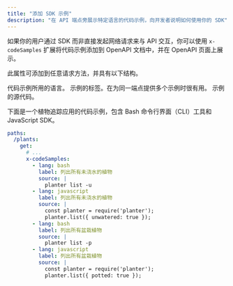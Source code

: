 ```yaml
---
title: "添加 SDK 示例"
description: "在 API 端点旁展示特定语言的代码示例，向开发者说明如何使用你的 SDK"
---
```


如果你的用户通过 SDK 而非直接发起网络请求来与 API 交互，你可以使用 `x-codeSamples` 扩展将代码示例添加到 OpenAPI 文档中，并在 OpenAPI 页面上展示。

此属性可添加到任意请求方法，并具有以下结构。

<ParamField body="lang" type="string" required>
  代码示例所用的语言。
</ParamField>

<ParamField body="label" type="string">
  示例的标签。在为同一端点提供多个示例时很有用。
</ParamField>

<ParamField body="source" type="string" required>
  示例的源代码。
</ParamField>

下面是一个植物追踪应用的代码示例，包含 Bash 命令行界面（CLI）工具和 JavaScript SDK。

```yaml
paths:
  /plants:
    get:
      # ...
      x-codeSamples:
        - lang: bash
          label: 列出所有未浇水的植物
          source: |
            planter list -u
        - lang: javascript
          label: 列出所有未浇水的植物
          source: |
            const planter = require('planter');
            planter.list({ unwatered: true });
        - lang: bash
          label: 列出所有盆栽植物
          source: |
            planter list -p
        - lang: javascript
          label: 列出所有盆栽植物
          source: |
            const planter = require('planter');
            planter.list({ potted: true });
```
